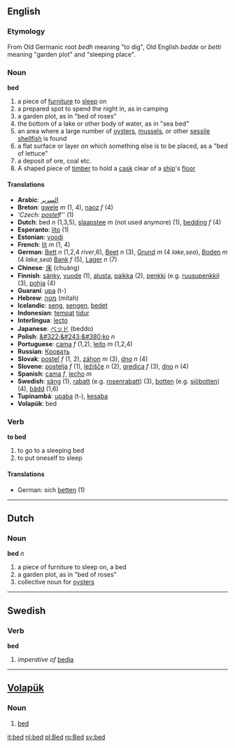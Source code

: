 ==English==
=== Etymology ===
From Old Germanic root ''bedh'' meaning "to dig", Old English ''bedde'' or ''betti'' meaning "garden plot" and "sleeping place".

=== Noun ===

'''bed'''

#a piece of [[furniture]] to [[sleep]] on
#a prepared spot to spend the night in, as in camping
#a garden plot, as in "bed of roses"
#the bottom of a lake or other body of water, as in "sea bed"
#an area where a large number of [[oyster]]s, [[mussel]]s, or other [[sessile]] [[shellfish]] is found
#a flat surface or layer on which something else is to be placed, as a "bed of lettuce"
#a deposit of ore, coal etc.
#A shaped piece of [[timber]] to hold a [[cask]] clear of a [[ship]]'s [[floor]]

==== Translations ====
*'''Arabic''': [[السرير]]
*'''Breton''': [[gwele]] ''m'' (1, 4), [[naoz]] ''f'' (4)
*'''Czech: [[postel]] ''f'' (1)
*'''Dutch''': bed ''n'' (1,3,5), [[slaapstee]] ''m'' (not used anymore) (1), [[bedding]] ''f'' (4)
*'''Esperanto''': [[lito]] (1)
*'''Estonian''': [[voodi]]
*'''French''': [[lit]] ''m'' (1, 4)
*'''German''': [[Bett]] ''n'' (1,2,4 ''river'',6), [[Beet]] ''n'' (3), [[Grund]] ''m'' (4 ''lake,sea''), [[Boden]] ''m'' (4 ''lake,sea'') [[Bank]] ''f'' (5), [[Lager]] ''n'' (7)
*'''Chinese''': [[床]] (chuáng)
*'''Finnish''': [[sänky]], [[vuode]] (1), [[alusta]], [[paikka]] (2), [[penkki]] (e.g. [[ruusupenkki]]) (3), [[pohja]] (4)
*'''Guaraní''': [[upa]] (t-)
*'''Hebrew''': [[מטה]] (mitah)
*'''Icelandic''': [[seng]], [[sengen]], [[bedet]] 
*'''Indonesian''': [[tempat]] [[tidur]]
*'''Interlingua''': [[lecto]]
*'''Japanese''': [[ベッド]] (beddo)
*'''Polish''': [[&#322;&#243;&#380;ko]] ''n''
*'''Portuguese''': [[cama]] ''f'' (1,2), [[leito]] ''m'' (1,2,4)
*'''Russian''': [[Кровать]]
*'''Slovak''': [[posteľ]] ''f'' (1, 2), [[záhon]] ''m'' (3), [[dno]] ''n'' (4)
*'''Slovene''': [[postelja]] ''f'' (1), [[ležišče]] ''n'' (2), [[gredica]] ''f'' (3), [[dno]] ''n'' (4)
*'''Spanish''': [[cama]] ''f'', [[lecho]] ''m''
*'''Swedish''': [[säng]] (1), [[rabatt]] (e.g. [[rosenrabatt]]) (3), [[botten]] (e.g. [[sjöbotten]]) (4), [[bädd]] (1,6)
*'''Tupinambá''': [[upaba]] (t-), [[kesaba]]
*'''Volapük''': bed

=== Verb ===

'''to bed'''

#to go to a sleeping bed
#to put oneself to sleep

====Translations====
*German: sich [[betten]] (1)

----

== Dutch ==
=== Noun ===
'''bed''' ''n''

#a piece of furniture to sleep on, a bed
#a garden plot, as in "bed of roses"
#collective noun for [[oyster]]s

----
== Swedish ==
=== Verb ===
'''bed'''

#''imperative of'' [[bedja]]

----

== [[Volapük]] ==
===  Noun === 
# [[bed]]


[[it:bed]]
[[nl:bed]]
[[pl:Bed]]
[[ro:Bed]]
[[sv:bed]]